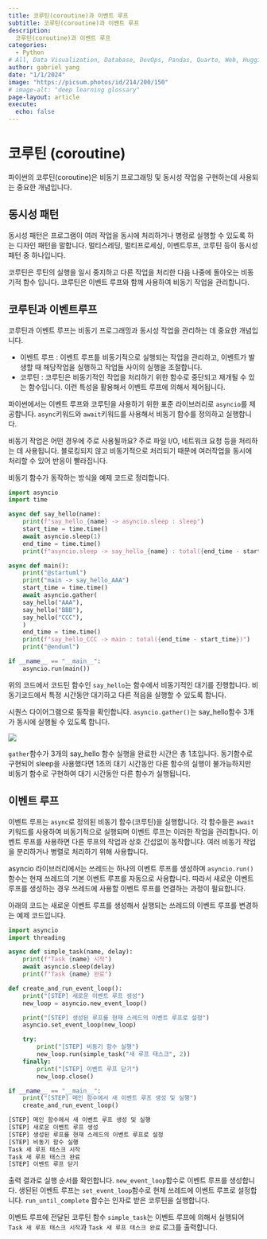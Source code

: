 ```yaml
---
title: 코루틴(coroutine)과 이벤트 루프
subtitle: 코루틴(coroutine)과 이벤트 루프
description:
  코루틴(coroutine)과 이벤트 루프
categories:
  - Python
# All, Data Visualization, Database, DevOps, Pandas, Quarto, Web, HuggingFace
author: gabriel yang
date: "1/1/2024"
image: "https://picsum.photos/id/214/200/150"
# image-alt: "deep learning glossary"
page-layout: article
execute:
  echo: false
---
```


# 코루틴 (coroutine)

파이썬의 코루틴(coroutine)은 비동기 프로그래밍 및 동시성 작업을 구현하는데 사용되는 중요한 개념입니다.

## 동시성 패턴

동시성 패턴은 프로그램이 여러 작업을 동시에 처리하거나 병령로 실행할 수 있도록 하는 디자인 패턴을 말합니다. 멀티스레딩, 멀티프로세싱, 이벤트루프, 코루틴 등이 동시성 패턴 중 하나입니다.

코루틴은 루틴의 실행을 일시 중지하고 다른 작업을 처리한 다음 나중에 돌아오는 비동기적 함수 입니다. 코루틴은 이벤트 루프와 함께 사용하여 비동기 작업을 관리합니다.

## 코루틴과 이벤트루프

코루틴과 이벤트 루프는 비동기 프로그래밍과 동시성 작업을 관리하는 데 중요한 개념입니다.

-   이벤트 루프 : 이벤트 루프틑 비동기적으로 실행되는 작업을 관리하고, 이벤트가 발생할 때 해당작업을 실행하고 작업들 사이의 실행을 조절합니다.
-   코루틴 : 코루틴은 비동기적인 작업을 처리하기 위한 함수로 중단되고 재개될 수 있는 함수입니다. 이런 특성을 활용해서 이벤트 루프에 의해서 제어됩니다.

파이썬에서는 이벤트 루프와 코루틴을 사용하기 위한 표준 라이브러리로 `asyncio`를 제공합니다. `async`키워드와 `await`키워드를 사용해서 비동기 함수를 정의하고 실행합니다.

::: callout-note
비동기 작업은 어떤 경우에 주로 사용될까요? 주로 파일 I/O, 네트워크 요청 등을 처리하는 데 사용됩니다. 블로킹되지 않고 비동기적으로 처리되기 때문에 여러작업을 동시에 처리할 수 있어 반응이 빨라집니다.
:::

비동기 함수가 동작하는 방식을 예제 코드로 정리합니다.

```python
import asyncio
import time

async def say_hello(name):
    print(f"say_hello_{name} -> asyncio.sleep : sleep")
    start_time = time.time()
    await asyncio.sleep(1)
    end_time = time.time()
    print(f"asyncio.sleep -> say_hello_{name} : total({end_time - start_time})")

async def main():
    print("@startuml")
    print("main -> say_hello_AAA")
    start_time = time.time()
    await asyncio.gather(
    say_hello("AAA"),
    say_hello("BBB"),
    say_hello("CCC"),
    )
    end_time = time.time()
    print(f"say_hello_CCC -> main : total({end_time - start_time})")
    print("@enduml")

if __name__ == "__main__":
    asyncio.run(main())

```

위의 코드에서 코드틴 함수인 `say_hello`는 함수에서 비동기적인 대기를 진행합니다. 비동기코드에서 특정 시간동안 대기하고 다른 적읍을 실행할 수 있도록 합니다.

시퀀스 다이어그램으로 동작을 확인합니다. `asyncio.gather()`는 say_hello함수 3개가 동시에 실행될 수 있도록 합니다.

![](images/paste-2.png)

`gather`함수가 3개의 say_hello 함수 실행을 완료한 시간은 총 1초입니다. 동기함수로 구현되어 sleep을 사용했다면 1초의 대기 시간동안 다른 함수의 실행이 불가능하지만 비동기 함수로 구현하여 대기 시간동안 다른 함수가 실행됩니다.

## 이벤트 루프

이벤트 루프는 `async`로 정의된 비동기 함수(코루틴)을 실행합니다. 각 함수들은 `await`키워드를 사용하여 비동기적으로 실행되며 이벤트 루프는 이러한 작업을 관리합니다. 이벤트 루프를 사용하면 다른 루프의 작업과 상호 간섭없이 동작합니다. 여러 비동기 작업을 분리하거나 병렬로 처리하기 위해 사용합니다.

asyncio 라이브러리에서는 쓰레드는 하나의 이벤트 루프를 생성하며 `asyncio.run()`함수는 현재 쓰레드의 기본 이벤트 루프를 자동으로 사용합니다. 따라서 새로운 이벤트 루프를 생성하는 경우 쓰레드에 사용할 이벤트 루프를 연결하는 과정이 필요합니다.

아래의 코드는 새로운 이벤트 루프를 생성해서 실행되는 쓰레드의 이벤트 루프를 변경하는 예제 코드입니다.

``` python
import asyncio
import threading

async def simple_task(name, delay):
    print(f"Task {name} 시작")
    await asyncio.sleep(delay)
    print(f"Task {name} 완료")

def create_and_run_event_loop():
    print("[STEP] 새로운 이벤트 루프 생성")
    new_loop = asyncio.new_event_loop()

    print("[STEP] 생성된 루프를 현재 스레드의 이벤트 루프로 설정")
    asyncio.set_event_loop(new_loop)

    try:
        print("[STEP] 비동기 함수 실행")
        new_loop.run(simple_task("새 루프 태스크", 2))
    finally:
        print("[STEP] 이벤트 루프 닫기")
        new_loop.close()

if __name__ == "__main__":
    print("[STEP] 메인 함수에서 새 이벤트 루프 생성 및 실행")
    create_and_run_event_loop()

```
``` bash
[STEP] 메인 함수에서 새 이벤트 루프 생성 및 실행
[STEP] 새로운 이벤트 루프 생성
[STEP] 생성된 루프를 현재 스레드의 이벤트 루프로 설정
[STEP] 비동기 함수 실행
Task 새 루프 태스크 시작
Task 새 루프 태스크 완료
[STEP] 이벤트 루프 닫기
```

출력 결과로 실행 순서를 확인합니다. `new_event_loop`함수로 이벤트 루프를 생성합니다. 생된된 이벤트 루프는 `set_event_loop`함수로 현제 쓰레드에 이벤트 루프로 설정합니다. `run_until_complete` 함수는 인자로 받은 코루틴을 실행합니다.

이벤트 루프에 전달된 코루틴 함수 `simple_task`는 이벤트 루프에 의해서 실행되어 `Task 새 루프 태스크 시작`과 `Task 새 루프 태스크 완료` 로그를 출력합니다.

